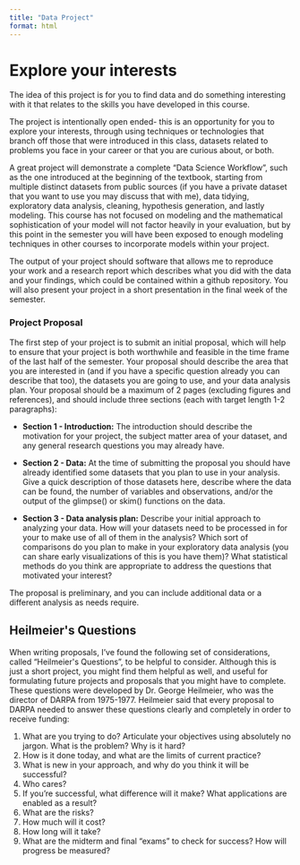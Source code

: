 ```yaml
---
title: "Data Project"
format: html
---
```


# Explore your interests

The idea of this project is for you to find data and do something interesting with it that relates to the skills you have developed in this course.

The project is intentionally open ended- this is an opportunity for you to explore your interests, through using techniques or technologies that branch off those 
that were introduced in this class, datasets related to problems you face in your career or that you are curious about, or both. 

A great project will demonstrate a complete "Data Science Workflow", such as the one introduced at the beginning of the textbook, starting from multiple distinct datasets from public sources (if you have a private dataset that you want to use you may discuss that with me), data tidying, exploratory data analysis, cleaning, hypothesis generation, and lastly modeling. This
course has not focused on modeling and the mathematical sophistication of your model will not factor heavily in your evaluation, but by this point in the semester you will have been exposed
to enough modeling techniques in other courses to incorporate models within your project.

The output of your project should software that allows me to reproduce your work and a research report which describes what you did with the data and your findings, which could be contained
within a github repository. You will also present your project in a short presentation in the final week of the semester.

### Project Proposal

The first step of your project is to submit an initial proposal, which will help to ensure that your project is both worthwhile and feasible in the time frame of the last half of the 
semester. Your proposal should describe the area that you are interested in (and if you have a specific question already you can describe that too), the datasets you are going to use,
and your data analysis plan. Your proposal should be a maximum of 2 pages (excluding figures and references), and should include three sections (each with target length 1-2 paragraphs):

- **Section 1 - Introduction:** The introduction should describe the motivation for your project, the subject matter area of your dataset, and any general research questions you may
already have.


-   **Section 2 - Data:**  At the time of submitting the proposal you should have already identified some datasets that you plan to use in your analysis. Give a quick description of those
datasets here, describe where the data can be found, the number of variables and observations, and/or the output of the glimpse() or skim() functions on the data.

-   **Section 3 - Data analysis plan:** Describe your initial approach to analyzing your data. How will your datasets need to be processed in for your to make use of all of them in 
the analysis? Which sort of comparisons do you plan to make in your exploratory data analysis (you can share early visualizations of this is you have them)? What statistical methods
do you think are appropriate to address the questions that motivated your interest? 

The proposal is preliminary, and you can include additional data or a different analysis as needs require. 




## Heilmeier\'s Questions

When writing proposals, I've found the following set of considerations, called "Heilmeier\'s Questions", to be helpful to consider. Although this is just a short project, you might
find them helpful as well, and useful for formulating future projects and proposals that you might have to complete. These questions were developed by Dr. George Heilmeier, who
was the director of DARPA from 1975-1977. Heilmeier said that every proposal to DARPA needed to answer these questions clearly and completely in order to receive funding:


1. What are you trying to do? Articulate your objectives using absolutely no jargon. What is the problem?  Why is it hard?
2. How is it done today, and what are the limits of current practice?
3. What is new in your approach, and why do you think it will be successful?
4. Who cares?
5. If you’re successful, what difference will it make? What applications are enabled as a result?
6. What are the risks?
7. How much will it cost?
8. How long will it take?
9. What are the midterm and final “exams” to check for success? How will progress be measured? 



